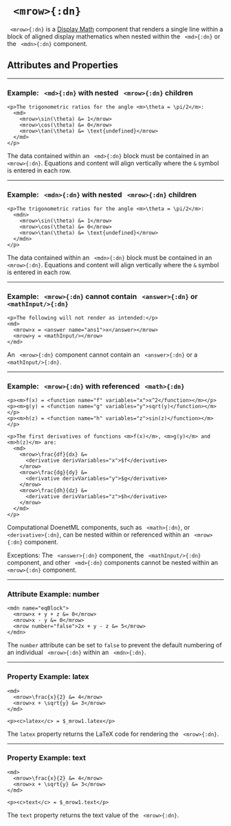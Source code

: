 


# ` <mrow>{:dn}`

` <mrow>{:dn}` is a [Display Math](../document_structure/essentialConcepts#component-types)
component that renders a single line within a block of aligned display mathematics when 
nested within the ` <md>{:dn}` or the ` <mdn>{:dn}` component.

## Attributes and Properties 
 <AttrDisplay name='mrow'/> 
 <PropDisplay name='mrow'/>

---

### Example: ` <md>{:dn}` with nested ` <mrow>{:dn}` children


```doenet-editor-horiz
<p>The trigonometric ratios for the angle <m>\theta = \pi/2</m>:
  <md>
    <mrow>\sin(\theta) &= 1</mrow>
    <mrow>\cos(\theta) &= 0</mrow>
    <mrow>\tan(\theta) &= \text{undefined}</mrow>
  </md>
</p>  
```



The data contained within an ` <md>{:dn}` block must be contained in 
an ` <mrow>{:dn}`.  Equations and content will align vertically 
where the `&` symbol is entered in each row. 



---

### Example: ` <mdn>{:dn}` with nested ` <mrow>{:dn}` children


```doenet-editor-horiz
<p>The trigonometric ratios for the angle <m>\theta = \pi/2</m>:
  <mdn>
    <mrow>\sin(\theta) &= 1</mrow>
    <mrow>\cos(\theta) &= 0</mrow>
    <mrow>\tan(\theta) &= \text{undefined}</mrow>
  </mdn>
</p>  
```



The data contained within an ` <mdn>{:dn}` block must be contained in 
an ` <mrow>{:dn}`.  Equations and content will align vertically where the `&` symbol is entered in each row. 



---

### Example: ` <mrow>{:dn}` cannot contain ` <answer>{:dn}` or ` <mathInput/>{:dn}`


```doenet-editor-horiz
<p>The following will not render as intended:</p>
<md>
  <mrow>x = <answer name="ans1">x</answer></mrow>
  <mrow>y = <mathInput/></mrow>
</md>
```



An ` <mrow>{:dn}` component cannot contain an ` <answer>{:dn}` or a ` <mathInput/>{:dn}`.



---

### Example: ` <mrow>{:dn}` with referenced ` <math>{:dn}`


```doenet-example
<p><m>f(x) = <function name="f" variables="x">x^2</function></m></p>
<p><m>g(y) = <function name="g" variables="y">sqrt(y)</function></m></p>
<p><m>h(z) = <function name="h" variables="z">sin(z)</function></m></p>

<p>The first derivatives of functions <m>f(x)</m>, <m>g(y)</m> and <m>h(z)</m> are:
  <md>
    <mrow>\frac{df}{dx} &= 
      <derivative derivVariables="x">$f</derivative>
    </mrow>
    <mrow>\frac{dg}{dy} &= 
      <derivative derivVariables="y">$g</derivative>
    </mrow>
    <mrow>\frac{dh}{dz} &= 
      <derivative derivVariables="z">$h</derivative>
    </mrow>    
  </md>
</p>  
```



Computational DoenetML components, such as ` <math>{:dn}`, or ` <derivative>{:dn}`, can be nested within or referenced within an ` <mrow>{:dn}` component.


Exceptions: The ` <answer>{:dn}` component, the ` <mathInput/>{:dn}` component, and other ` <md>{:dn}` components cannot be nested within an ` <mrow>{:dn}` component.



---

### Attribute Example: number


```doenet-editor-horiz
<mdn name="eqBlock">
  <mrow>x + y + z &= 0</mrow>
  <mrow>x - y &= 0</mrow>
  <mrow number="false">2x + y - z &= 5</mrow>
</mdn>  
```



The `number` attribute can be set to `false` to prevent the default numbering of an individual ` <mrow>{:dn}` within an ` <mdn>{:dn}`.



---

### Property Example: latex


```doenet-editor-horiz
<md>
  <mrow>\frac{x}{2} &= 4</mrow>
  <mrow>x + \sqrt{y} &= 3</mrow>
</md>

<p><c>latex</c> = $_mrow1.latex</p>      
```



The `latex` property returns the LaTeX code for rendering the ` <mrow>{:dn}`.



---

### Property Example: text


```doenet-editor-horiz
<md>
  <mrow>\frac{x}{2} &= 4</mrow>
  <mrow>x + \sqrt{y} &= 3</mrow>
</md>

<p><c>text</c> = $_mrow1.text</p>  
```



The `text` property returns the text value of the ` <mrow>{:dn}`.

